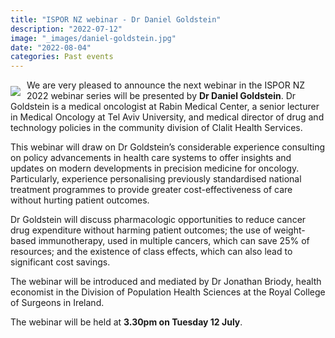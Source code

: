 ```yaml
---
title: "ISPOR NZ webinar - Dr Daniel Goldstein"
description: "2022-07-12"
image: "_images/daniel-goldstein.jpg"
date: "2022-08-04"
categories: Past events
---
```


<p><img src="_images/daniel-goldstein.jpg" style="float:left;margin-right:10px;margin-top:10px">
We are very pleased to announce the next webinar in the ISPOR NZ 2022 webinar series will be presented by **Dr Daniel Goldstein**. Dr Goldstein is a medical oncologist at Rabin Medical Center, a senior lecturer in Medical Oncology at Tel Aviv University, and medical director of drug and technology policies in the community division of Clalit Health Services.</p>

This webinar will draw on Dr Goldstein's  considerable experience consulting on policy advancements in health care  systems to offer insights and updates on modern developments in  precision medicine for oncology. Particularly, experience personalising  previously standardised national treatment programmes to provide greater  cost-effectiveness of care without hurting patient outcomes.

Dr  Goldstein will discuss pharmacologic opportunities to reduce cancer  drug expenditure without harming patient outcomes; the use of  weight-based immunotherapy, used in multiple cancers, which can save 25%  of resources; and the existence of class effects, which can also lead  to significant cost savings.

The webinar will be introduced and mediated by Dr Jonathan Briody,  health economist in the Division of Population Health Sciences at the Royal College of Surgeons in Ireland.

The webinar will be held at **3.30pm on Tuesday 12 July**.
